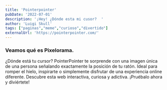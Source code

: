 ```yaml
---
title: 'Pointerpointer'
pubDate: '2022-07-01'
description: '¡Hey! ¿Dónde esta mi cusor?  '
author: 'Luigi Skull'
tags: ["paginas","meme","curioso","divertido"]
externalUrl: 'https://pointerpointer.com/' 
---
```



### Veamos qué es Pixelorama.


¿Dónde está tu cursor? PointerPointer te sorprende con una imagen única de una persona señalando exactamente la posición de tu ratón. Ideal para romper el hielo, inspirarte o simplemente disfrutar de una experiencia online diferente. Descubre esta web interactiva, curiosa y adictiva. ¡Pruébalo ahora y diviértete!
